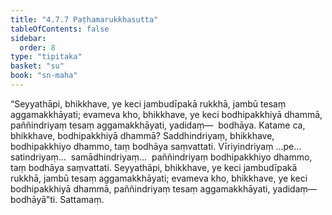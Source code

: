 ```yaml
---
title: "4.7.7 Paṭhamarukkhasutta"
tableOfContents: false
sidebar:
  order: 8
type: "tipitaka"
basket: "su"
book: "sn-maha"
---
```



<DynamicBreadcrumb />

<Division number="537" book="sn-maha" bookNo="14" page="208">

<Paragraph number="1242" book="sn-maha">
“Seyyathāpi, bhikkhave, ye keci jambudīpakā rukkhā, jambū tesaṃ aggamakkhāyati; evameva kho, bhikkhave, ye keci bodhipakkhiyā dhammā, paññindriyaṃ tesaṃ aggamakkhāyati, yadidaṃ—  bodhāya. Katame ca, bhikkhave, bodhipakkhiyā dhammā? Saddhindriyaṃ, bhikkhave, bodhipakkhiyo dhammo, taṃ bodhāya saṃvattati. Vīriyindriyaṃ …pe…  satindriyaṃ…  samādhindriyaṃ…  paññindriyaṃ bodhipakkhiyo dhammo, taṃ bodhāya saṃvattati. Seyyathāpi, bhikkhave, ye keci jambudīpakā rukkhā, jambū tesaṃ aggamakkhāyati; evameva kho, bhikkhave, ye keci bodhipakkhiyā dhammā, paññindriyaṃ tesaṃ aggamakkhāyati, yadidaṃ—  bodhāyā”ti.

</Paragraph>
</Division>

<Paragraph number="1243" type="center" book="sn-maha">
Sattamaṃ.
</Paragraph>